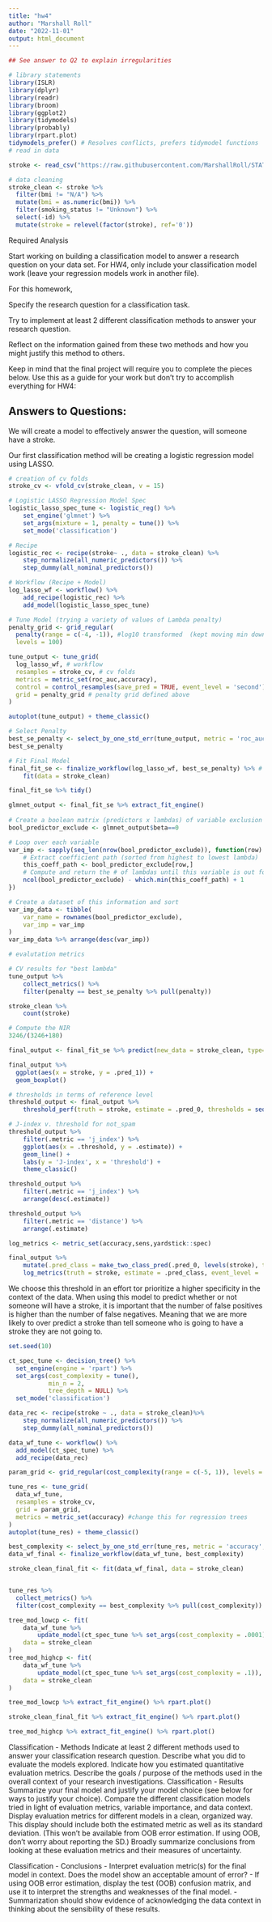 ```yaml
---
title: "hw4"
author: "Marshall Roll"
date: "2022-11-01"
output: html_document
---
```


```r
## See answer to Q2 to explain irregularities

# library statements 
library(ISLR)
library(dplyr)
library(readr)
library(broom)
library(ggplot2)
library(tidymodels) 
library(probably)
library(rpart.plot)
tidymodels_prefer() # Resolves conflicts, prefers tidymodel functions
# read in data

stroke <- read_csv("https://raw.githubusercontent.com/MarshallRoll/STAT_253_Project/main/healthcare-dataset-stroke-data.csv?token=GHSAT0AAAAAABYKVOXLQBJENJTQ27T53WIWY3BQ27Q")

```
```r
# data cleaning
stroke_clean <- stroke %>% 
  filter(bmi != "N/A") %>% 
  mutate(bmi = as.numeric(bmi)) %>% 
  filter(smoking_status != "Unknown") %>% 
  select(-id) %>% 
  mutate(stroke = relevel(factor(stroke), ref='0'))
```

Required Analysis

Start working on building a classification model to answer a research question on your data set. For HW4, only include your classification model work (leave your regression models work in another file).

For this homework,

Specify the research question for a classification task.

Try to implement at least 2 different classification methods to answer your research question.

Reflect on the information gained from these two methods and how you might justify this method to others.

Keep in mind that the final project will require you to complete the pieces below. Use this as a guide for your work but don’t try to accomplish everything for HW4:

## Answers to Questions: 

We will create a model to effectively answer the question, will someone have a stroke.

Our first classification method will be creating a logistic regression model using LASSO. 

```r
# creation of cv folds
stroke_cv <- vfold_cv(stroke_clean, v = 15)
```


```r
# Logistic LASSO Regression Model Spec
logistic_lasso_spec_tune <- logistic_reg() %>%
    set_engine('glmnet') %>%
    set_args(mixture = 1, penalty = tune()) %>%
    set_mode('classification')

# Recipe
logistic_rec <- recipe(stroke~ ., data = stroke_clean) %>%
    step_normalize(all_numeric_predictors()) %>% 
    step_dummy(all_nominal_predictors())

# Workflow (Recipe + Model)
log_lasso_wf <- workflow() %>% 
    add_recipe(logistic_rec) %>%
    add_model(logistic_lasso_spec_tune) 

# Tune Model (trying a variety of values of Lambda penalty)
penalty_grid <- grid_regular(
  penalty(range = c(-4, -1)), #log10 transformed  (kept moving min down from 0)
  levels = 100)

tune_output <- tune_grid( 
  log_lasso_wf, # workflow
  resamples = stroke_cv, # cv folds
  metrics = metric_set(roc_auc,accuracy),
  control = control_resamples(save_pred = TRUE, event_level = 'second'),
  grid = penalty_grid # penalty grid defined above
)
```
```r
autoplot(tune_output) + theme_classic()
```

```r
# Select Penalty
best_se_penalty <- select_by_one_std_err(tune_output, metric = 'roc_auc', desc(penalty)) # choose penalty value based on the largest penalty within 1 se of the highest CV roc_auc
best_se_penalty
```
```r
# Fit Final Model
final_fit_se <- finalize_workflow(log_lasso_wf, best_se_penalty) %>% # incorporates penalty value to workflow 
    fit(data = stroke_clean)

final_fit_se %>% tidy()
```
```r
glmnet_output <- final_fit_se %>% extract_fit_engine()
    
# Create a boolean matrix (predictors x lambdas) of variable exclusion
bool_predictor_exclude <- glmnet_output$beta==0

# Loop over each variable
var_imp <- sapply(seq_len(nrow(bool_predictor_exclude)), function(row) {
    # Extract coefficient path (sorted from highest to lowest lambda)
    this_coeff_path <- bool_predictor_exclude[row,]
    # Compute and return the # of lambdas until this variable is out forever
    ncol(bool_predictor_exclude) - which.min(this_coeff_path) + 1
})

# Create a dataset of this information and sort
var_imp_data <- tibble(
    var_name = rownames(bool_predictor_exclude),
    var_imp = var_imp
)
var_imp_data %>% arrange(desc(var_imp))
```
```r
# evalutation metrics 

# CV results for "best lambda"
tune_output %>%
    collect_metrics() %>%
    filter(penalty == best_se_penalty %>% pull(penalty))

stroke_clean %>%
    count(stroke)

# Compute the NIR
3246/(3246+180)
```


```r
final_output <- final_fit_se %>% predict(new_data = stroke_clean, type='prob') %>% bind_cols(stroke_clean)

final_output %>%
  ggplot(aes(x = stroke, y = .pred_1)) +
  geom_boxplot()
```
```r
# thresholds in terms of reference level
threshold_output <- final_output %>%
    threshold_perf(truth = stroke, estimate = .pred_0, thresholds = seq(0,1,by=.01)) 

# J-index v. threshold for not_spam
threshold_output %>%
    filter(.metric == 'j_index') %>%
    ggplot(aes(x = .threshold, y = .estimate)) +
    geom_line() +
    labs(y = 'J-index', x = 'threshold') +
    theme_classic()

threshold_output %>%
    filter(.metric == 'j_index') %>%
    arrange(desc(.estimate))

threshold_output %>%
    filter(.metric == 'distance') %>%
    arrange(.estimate)

```
```r
log_metrics <- metric_set(accuracy,sens,yardstick::spec)

final_output %>%
    mutate(.pred_class = make_two_class_pred(.pred_0, levels(stroke), threshold = .91)) %>%
    log_metrics(truth = stroke, estimate = .pred_class, event_level = 'second')
```
We choose this threshold in an effort tor prioritize a higher specificity in the context of the data. When using this model to predict whether or not someone will have a stroke, it is important that the number of false positives is higher than the number of false negatives. Meaning that we are more likely to over predict a stroke than tell someone who is going to have a stroke they are not going to.  

```r
set.seed(10)

ct_spec_tune <- decision_tree() %>%
  set_engine(engine = 'rpart') %>%
  set_args(cost_complexity = tune(),  
           min_n = 2, 
           tree_depth = NULL) %>% 
  set_mode('classification') 

data_rec <- recipe(stroke ~ ., data = stroke_clean)%>%
    step_normalize(all_numeric_predictors()) %>% 
    step_dummy(all_nominal_predictors())

data_wf_tune <- workflow() %>%
  add_model(ct_spec_tune) %>%
  add_recipe(data_rec)

param_grid <- grid_regular(cost_complexity(range = c(-5, 1)), levels = 10) 

tune_res <- tune_grid(
  data_wf_tune, 
  resamples = stroke_cv, 
  grid = param_grid, 
  metrics = metric_set(accuracy) #change this for regression trees
)
autoplot(tune_res) + theme_classic()
```
```r
best_complexity <- select_by_one_std_err(tune_res, metric = 'accuracy', desc(cost_complexity))
data_wf_final <- finalize_workflow(data_wf_tune, best_complexity)

stroke_clean_final_fit <- fit(data_wf_final, data = stroke_clean)


tune_res %>% 
  collect_metrics() %>%
  filter(cost_complexity == best_complexity %>% pull(cost_complexity))
```
```r
tree_mod_lowcp <- fit(
    data_wf_tune %>%
        update_model(ct_spec_tune %>% set_args(cost_complexity = .0001)),
    data = stroke_clean
)
tree_mod_highcp <- fit(
    data_wf_tune %>%
        update_model(ct_spec_tune %>% set_args(cost_complexity = .1)),
    data = stroke_clean
)

tree_mod_lowcp %>% extract_fit_engine() %>% rpart.plot()
```
```r
stroke_clean_final_fit %>% extract_fit_engine() %>% rpart.plot()
```
```r
tree_mod_highcp %>% extract_fit_engine() %>% rpart.plot()
```

Classification - Methods
Indicate at least 2 different methods used to answer your classification research question.
Describe what you did to evaluate the models explored.
Indicate how you estimated quantitative evaluation metrics.
Describe the goals / purpose of the methods used in the overall context of your research investigations.
Classification - Results
Summarize your final model and justify your model choice (see below for ways to justify your choice).
Compare the different classification models tried in light of evaluation metrics, variable importance, and data context.
Display evaluation metrics for different models in a clean, organized way. This display should include both the estimated metric as well as its standard deviation. (This won’t be available from OOB error estimation. If using OOB, don’t worry about reporting the SD.)
Broadly summarize conclusions from looking at these evaluation metrics and their measures of uncertainty.

Classification - Conclusions - Interpret evaluation metric(s) for the final model in context. Does the model show an acceptable amount of error? - If using OOB error estimation, display the test (OOB) confusion matrix, and use it to interpret the strengths and weaknesses of the final model. - Summarization should show evidence of acknowledging the data context in thinking about the sensibility of these results.